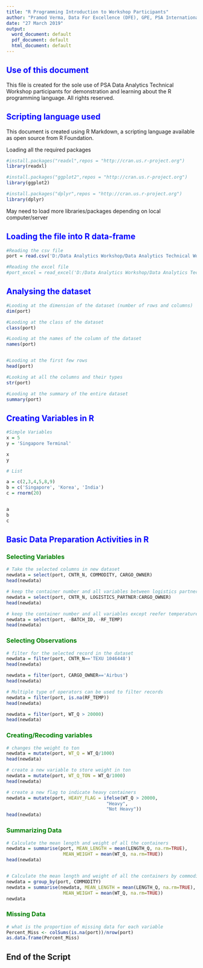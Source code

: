 ---
title: "R Programming Introduction to Workshop Participants"
author: "Pramod Verma, Data For Excellence (DFE), GPE, PSA International"
date: "27 March 2019"
output:
  word_document: default
  pdf_document: default
  html_document: default
---

## <span style="color:blue">**Use of this document**</span> 

This file is created for the sole use of PSA Data Analytics Technical Workshop participants for demonstration and learning about the R programming language. All rights reserved.  

## <span style="color:blue">**Scripting language used**</span> 

This document is created using R Markdown, a scripting language available as open source from R Foundation. 

Loading all the required packages
```{r message=FALSE, warning=FALSE}
#install.packages("readxl",repos = "http://cran.us.r-project.org")
library(readxl)

#install.packages("ggplot2",repos = "http://cran.us.r-project.org")
library(ggplot2)

#install.packages("dplyr",repos = "http://cran.us.r-project.org")
library(dplyr)

```

May need to load more libraries/packages depending on local computer/server
       

## <span style="color:blue">**Loading the file into R data-frame**</span> 

```{r }
#Reading the csv file
port = read.csv('D:/Data Analytics Workshop/Data Analytics Technical Workshop Singapore/Data/port.csv')

#Reading the excel file
#port_excel = read_excel('D:/Data Analytics Workshop/Data Analytics Technical Workshop Singapore/Data/port.xlsx')

```
      

## <span style="color:blue">**Analysing the dataset**</span> 

```{r }
#Looding at the dimension of the dataset (number of rows and columns)
dim(port)

#Looding at the class of the dataset
class(port)

#Looding at the names of the column of the dataset
names(port)


#Looding at the first few rows
head(port)

#Looking at all the columns and their types
str(port)

#Looding at the summary of the entire dataset
summary(port)

```
     
## <span style="color:blue">**Creating Variables in R**</span> 

```{r }
#Simple Variables
x = 5
y = 'Singapore Terminal'

x
y

# List

a = c(2,3,4,5,8,9)
b = c('Singapore', 'Korea', 'India')
c = rnorm(20)


a
b
c
```
    
## <span style="color:blue">**Basic Data Preparation Activities in R **</span> 

### <span style="color:green">**Selecting Variables **</span> 

```{r }
# Take the selected columns in new dataset
newdata = select(port, CNTR_N, COMMODITY, CARGO_OWNER)
head(newdata)

# keep the container number and all variables between logistics partner and cargo owner
newdata = select(port, CNTR_N, LOGISTICS_PARTNER:CARGO_OWNER)
head(newdata)

# keep the container number and all variables except reefer temperature and batch id
newdata = select(port, -BATCH_ID, -RF_TEMP)
head(newdata)


```
  
### <span style="color:green">**Selecting Observations **</span> 

```{r }
# filter for the selected record in the dataset
newdata = filter(port, CNTR_N=='TEXU 1046448')
head(newdata)

newdata = filter(port, CARGO_OWNER=='Airbus')
head(newdata)

# Multiple type of operators can be used to filter records
newdata = filter(port, is.na(RF_TEMP))
head(newdata)

newdata = filter(port, WT_Q > 20000)
head(newdata)

```
  
### <span style="color:green">**Creating/Recoding variables **</span> 

```{r }
# changes the weight to ton
newdata = mutate(port, WT_Q = WT_Q/1000)
head(newdata)

# create a new variable to store weight in ton
newdata = mutate(port, WT_Q_TON = WT_Q/1000)
head(newdata)

# create a new flag to indicate heavy containers
newdata = mutate(port, HEAVY_FLAG = ifelse(WT_Q > 20000, 
                                     "Heavy", 
                                     "Not Heavy"))
head(newdata)

```
  
### <span style="color:green">**Summarizing Data **</span> 

```{r }
# Calculate the mean length and weight of all the containers
newdata = summarise(port, MEAN_LENGTH = mean(LENGTH_Q, na.rm=TRUE), 
                     MEAN_WEIGHT = mean(WT_Q, na.rm=TRUE))
head(newdata)


# Calculate the mean length and weight of all the containers by commodity
newdata = group_by(port, COMMODITY)
newdata = summarise(newdata, MEAN_LENGTH = mean(LENGTH_Q, na.rm=TRUE), 
                     MEAN_WEIGHT = mean(WT_Q, na.rm=TRUE))
newdata

```
    
### <span style="color:green">**Missing Data **</span> 

```{r }
# what is the proportion of missing data for each variable
Percent_Miss <- colSums(is.na(port))/nrow(port)
as.data.frame(Percent_Miss)

```
 

## End of the Script